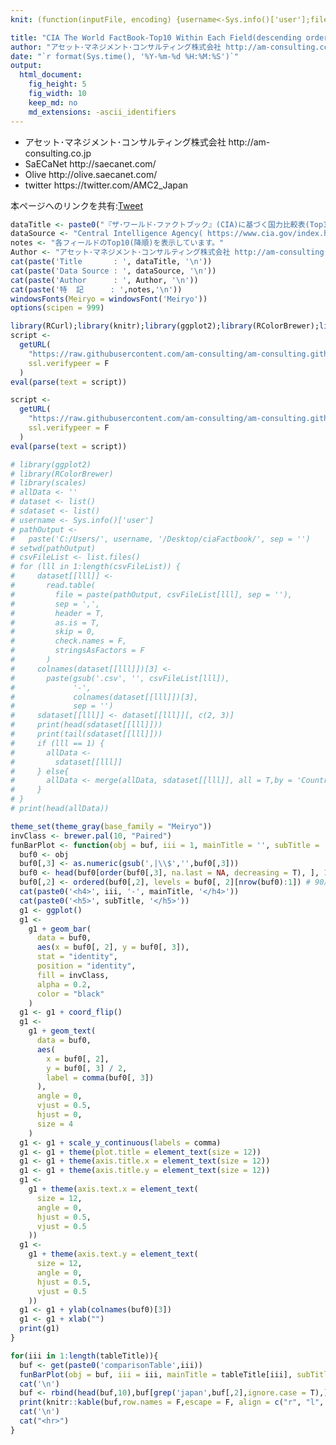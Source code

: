 ```yaml
---
knit: (function(inputFile, encoding) {username<-Sys.info()['user'];fileName<-'defaultPath.csv';pathToFile <-paste0('C:/Users/', username,'/Desktop/pathToCSV/');setwd(pathToFile);buf0<-read.csv(fileName,header = F,skip = 0,stringsAsFactor = F,check.names = F,fileEncoding = 'utf-8');rmarkdown::render(inputFile, encoding = encoding, output_file = paste0('C:/Users/',username,buf0[2,1],'charts/','am-consulting.co.jp-CIATheWorldFactBook-Top10WithinEachField.html')) })

title: "CIA The World FactBook-Top10 Within Each Field(descending order)"
author: "アセット･マネジメント･コンサルティング株式会社 http://am-consulting.co.jp"
date: "`r format(Sys.time(), '%Y-%m-%d %H:%M:%S')`"
output: 
  html_document:
    fig_height: 5
    fig_width: 10
    keep_md: no
    md_extensions: -ascii_identifiers  
---
```

<link href="http://knowledgevault.saecanet.com/components/rmarkdown-html.css" rel="stylesheet">
<style>
.main-container {max-width: 1000px;margin-left: auto;margin-right: auto;}
table{white-space : nowrap;}
td.negative {color : red;}
</style>

<script>
<!-- # Reference http://www.hanselman.com/blog/MakingNegativeNumbersTurnRedUsingCSSAndJavascript.aspx -->
function MakeNegative() {
  TDs = document.getElementsByTagName('td');
  for (var i=0; i<TDs.length; i++) {
    var temp = TDs[i];
    if (temp.firstChild.nodeValue.indexOf('-') == 0) temp.className = "negative";
  }
}
</script>

- アセット･マネジメント･コンサルティング株式会社 http://am-consulting.co.jp
- SaECaNet http://saecanet.com/
- Olive http://olive.saecanet.com/
- twitter https://twitter.com/AMC2_Japan

本ページへのリンクを共有:<a href="https://twitter.com/share" class="twitter-share-button" data-via="AMC2_Japan" data-size="large">Tweet</a> <script>!function(d,s,id){var js,fjs=d.getElementsByTagName(s)[0],p=/^http:/.test(d.location)?'http':'https';if(!d.getElementById(id)){js=d.createElement(s);js.id=id;js.src=p+'://platform.twitter.com/widgets.js';fjs.parentNode.insertBefore(js,fjs);}}(document, 'script', 'twitter-wjs');</script>

```r
dataTitle <- paste0("『ザ･ワールド･ファクトブック』(CIA)に基づく国力比較表(Top10) データ確認日:",Sys.Date())
dataSource <- "Central Intelligence Agency( https://www.cia.gov/index.html )"
notes <- "各フィールドのTop10(降順)を表示しています。"
Author <- "アセット･マネジメント･コンサルティング株式会社 http://am-consulting.co.jp"
cat(paste('Title       : ', dataTitle, '\n'))
cat(paste('Data Source : ', dataSource, '\n'))
cat(paste('Author      : ', Author, '\n'))
cat(paste('特  記      : ',notes,'\n'))
windowsFonts(Meiryo = windowsFont('Meiryo'))
options(scipen = 999)
```

```r
library(RCurl);library(knitr);library(ggplot2);library(RColorBrewer);library(scales)
script <-
  getURL(
    "https://raw.githubusercontent.com/am-consulting/am-consulting.github.io/master/importCIA-the-world-factbook.r",
    ssl.verifypeer = F
  )
eval(parse(text = script))

script <-
  getURL(
    "https://raw.githubusercontent.com/am-consulting/am-consulting.github.io/master/transposeDataFrame.r",
    ssl.verifypeer = F
  )
eval(parse(text = script))
```

```r
# library(ggplot2)
# library(RColorBrewer)
# library(scales)
# allData <- ''
# dataset <- list()
# sdataset <- list()
# username <- Sys.info()['user']
# pathOutput <-
#   paste('C:/Users/', username, '/Desktop/ciaFactbook/', sep = '')
# setwd(pathOutput)
# csvFileList <- list.files()
# for (lll in 1:length(csvFileList)) {
#     dataset[[lll]] <-
#       read.table(
#         file = paste(pathOutput, csvFileList[lll], sep = ''),
#         sep = ',',
#         header = T,
#         as.is = T,
#         skip = 0,
#         check.names = F,
#         stringsAsFactors = F
#       )
#     colnames(dataset[[lll]])[3] <-
#       paste(gsub('.csv', '', csvFileList[lll]),
#             '-',
#             colnames(dataset[[lll]])[3],
#             sep = '')
#     sdataset[[lll]] <- dataset[[lll]][, c(2, 3)]
#     print(head(sdataset[[lll]]))
#     print(tail(sdataset[[lll]]))
#     if (lll == 1) {
#       allData <-
#         sdataset[[lll]]
#     } else{
#       allData <- merge(allData, sdataset[[lll]], all = T,by = 'Country')
#     }
# }
# print(head(allData))
```

```r
theme_set(theme_gray(base_family = "Meiryo"))
invClass <- brewer.pal(10, "Paired")
funBarPlot <- function(obj = buf, iii = 1, mainTitle = '', subTitle = '') {
  buf0 <- obj
  buf0[,3] <- as.numeric(gsub(',|\\$','',buf0[,3]))
  buf0 <- head(buf0[order(buf0[,3], na.last = NA, decreasing = T), ], 10)
  buf0[,2] <- ordered(buf0[,2], levels = buf0[, 2][nrow(buf0):1]) # 90度回転させる棒グラフのために必要
  cat(paste0('<h4>', iii, '-', mainTitle, '</h4>'))
  cat(paste0('<h5>', subTitle, '</h5>'))
  g1 <- ggplot()
  g1 <-
    g1 + geom_bar(
      data = buf0,
      aes(x = buf0[, 2], y = buf0[, 3]),
      stat = "identity",
      position = "identity",
      fill = invClass,
      alpha = 0.2,
      color = "black"
    )
  g1 <- g1 + coord_flip()
  g1 <-
    g1 + geom_text(
      data = buf0,
      aes(
        x = buf0[, 2],
        y = buf0[, 3] / 2,
        label = comma(buf0[, 3])
      ),
      angle = 0,
      vjust = 0.5,
      hjust = 0,
      size = 4
    )
  g1 <- g1 + scale_y_continuous(labels = comma)
  g1 <- g1 + theme(plot.title = element_text(size = 12))
  g1 <- g1 + theme(axis.title.x = element_text(size = 12))
  g1 <- g1 + theme(axis.title.y = element_text(size = 12))
  g1 <-
    g1 + theme(axis.text.x = element_text(
      size = 12,
      angle = 0,
      hjust = 0.5,
      vjust = 0.5
    ))
  g1 <-
    g1 + theme(axis.text.y = element_text(
      size = 12,
      angle = 0,
      hjust = 0.5,
      vjust = 0.5
    ))
  g1 <- g1 + ylab(colnames(buf0)[3])
  g1 <- g1 + xlab("")
  print(g1)
}
```

```r
for(iii in 1:length(tableTitle)){
  buf <- get(paste0('comparisonTable',iii))
  funBarPlot(obj = buf, iii = iii, mainTitle = tableTitle[iii], subTitle = subtableTitle[iii])
  cat('\n')
  buf <- rbind(head(buf,10),buf[grep('japan',buf[,2],ignore.case = T),])
  print(knitr::kable(buf,row.names = F,escape = F, align = c("r", "l", "r", "r")))
  cat('\n')
  cat("<hr>")
}  
```

<script>MakeNegative();</script>
<script>
  (function(i,s,o,g,r,a,m){i['GoogleAnalyticsObject']=r;i[r]=i[r]||function(){
  (i[r].q=i[r].q||[]).push(arguments)},i[r].l=1*new Date();a=s.createElement(o),
  m=s.getElementsByTagName(o)[0];a.async=1;a.src=g;m.parentNode.insertBefore(a,m)
  })(window,document,'script','https://www.google-analytics.com/analytics.js','ga');

  ga('create', 'UA-3077339-5', 'auto');
  ga('send', 'pageview');

</script>
